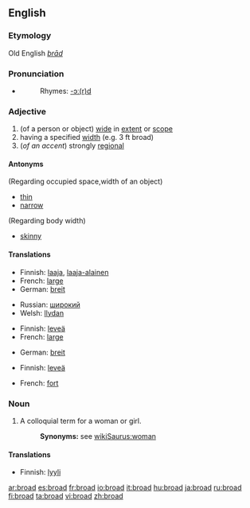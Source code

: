 ==English==
===Etymology===
Old English ''[[brād]]''

===Pronunciation===
*{{audio|en-us-broad.ogg|Audio (US)}}
*:Rhymes: [[Rhymes:English:-ɔː(r)d|-ɔː(r)d]]

===Adjective===
{{en-adj-er}}

#(of a person or object) [[wide]] in [[extent]] or [[scope]]
# having a specified [[width]] (e.g. 3 ft broad)
#(''of an accent'') strongly [[regional]]

====Antonyms====
(Regarding occupied space,width of an object)
*[[thin]] 
*[[narrow]]
(Regarding body width)
*[[skinny]]

====Translations====
{{trans-top|wide in extent or scope}}
*Finnish: [[laaja]], [[laaja-alainen]]
*French: [[large]]
*German: [[breit]]
{{trans-mid}}
*Russian: [[широкий]]
*Welsh: [[llydan]]
{{trans-bottom}}

{{trans-top|having a specified width}}
*Finnish: [[leveä]]
*French: [[large]]
{{trans-mid}}
*German: [[breit]]
{{trans-bottom}}

{{trans-top|strongly regional}}
*Finnish: [[leveä]]
{{trans-mid}}
*French: [[fort]]
{{trans-bottom}}

===Noun===
{{en-noun}}

#A colloquial term for a woman or girl.
#:'''Synonyms:''' see [[wikiSaurus:woman]]

====Translations====
{{trans-top|colloquial term for a woman or girl}}
*Finnish: [[lyyli]]
{{trans-mid}}
{{trans-bottom}}

[[ar:broad]]
[[es:broad]]
[[fr:broad]]
[[io:broad]]
[[it:broad]]
[[hu:broad]]
[[ja:broad]]
[[ru:broad]]
[[fi:broad]]
[[ta:broad]]
[[vi:broad]]
[[zh:broad]]